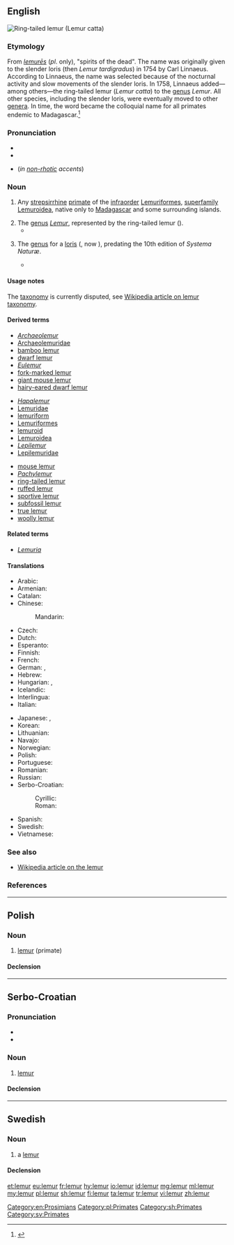 {{also|Lemur|lémur}}
==English==
[[File:Lemur_catta_001.jpg|thumb|Ring-tailed lemur (''Lemur catta'')]]
{{wikipedia}}
{{wikispecies}}

===Etymology===
From {{etyl|la|en}} ''[[lemures|lemurēs]]'' (''pl''. only), "spirits of the dead". The name was originally given to the slender loris (then ''Lemur tardigradus'') in 1754 by Carl Linnaeus.  According to Linnaeus, the name was selected because of the nocturnal activity and slow movements of the slender loris.  In 1758, Linnaeus added—among others—the ring-tailed lemur (''Lemur catta'') to the [[genus]] ''Lemur''.  All other species, including the slender loris, were eventually moved to other [[genera]].  In time, the word became the colloquial name for all primates endemic to Madagascar.<ref>{{cite paper | last = Dunkel | first = A.R. | coauthors = Zijlstra, J.S.; Groves, C.P. | title = Giant rabbits, marmosets, and British comedies: etymology of lemur names, part 1 | journal = Lemur News | volume = 16 | pages = 64–70 | date = 2011/2012 | url = http://www.aeecl.org/lemurnews/lemurnews2011_16.pdf | accessdate = 11 April 2013}}</ref>

===Pronunciation===
* {{IPA|/ˈliːmə(r)/|lang=en}}
* {{rhymes|iːmə(r)|lang=en}}
* {{homophones|lang=en|Lima}} (''in [[non-rhotic]] accents'')

===Noun===
{{en-noun}}

# {{context|colloquial|lang=en}} Any [[strepsirrhine]] [[primate]] of the [[infraorder]] [[Lemuriformes]], [[superfamily]] [[Lemuroidea]], native only to [[Madagascar]] and some surrounding islands.
# The [[genus]] ''[[Lemur]]'', represented by the ring-tailed lemur ({{taxlink|Lemur catta|species|noshow=1}}).
#* {{quote-book
|year=1758
|author=Linnaeus, C.
|title=Systema Naturæ
|volume=1
|edition=10
|url=http://biodiversitylibrary.org/item/10277
|publisher=Laurentius Salvius
|location=Stockholm, Sweden
|pages=29–30
|pageurl=http://biodiversitylibrary.org/page/726922
}}
# {{context|obsolete|lang=en}} The [[genus]] for a [[loris]] ({{taxlink|Lemur tardigradus|species|noshow=1}}, now {{taxlink|Loris tardigradus|species|noshow=1}}), predating the 10th edition of ''Systema Naturæ''.
#* {{quote-book
|year=1754
|author=Linnaeus, C.
|title=Museum Adolphi Friderici Regis
|url=http://gallica.bnf.fr/ark:/12148/bpt6k972707/f3
|publisher=Typographia Regia
|location=Stockholm, Sweden
|page=3–4
|pageurl=http://gallica.bnf.fr/ark:/12148/bpt6k972707/f36.image
|passage="'''Lemures''' dixi hos, quod noctu imprimis obambulant, hominibus quodanmodo similes, & lento passu vagantur."
|translation=[I call them '''lemurs''', because they go around mainly by night, in a certain way similar to humans, and roam with a slow pace.]
}}

====Usage notes====
The [[taxonomy]] is currently disputed, see [[w:Taxonomy of lemurs|Wikipedia article on lemur taxonomy]].

====Derived terms====
{{rel-top3|terms derived from ''lemur (noun)''}}
* ''[[Archaeolemur]]''
* [[Archaeolemuridae]]
* [[bamboo lemur]]
* [[dwarf lemur]]
* ''[[Eulemur]]''
* [[fork-marked lemur]]
* [[giant mouse lemur]]
* [[hairy-eared dwarf lemur]]
{{rel-mid3}}
* ''[[Hapalemur]]''
* [[Lemuridae]]
* [[lemuriform]]
* [[Lemuriformes]]
* [[lemuroid]]
* [[Lemuroidea]]
* ''[[Lepilemur]]''
* [[Lepilemuridae]]
{{rel-mid3}}
* [[mouse lemur]]
* ''[[Pachylemur]]''
* [[ring-tailed lemur]]
* [[ruffed lemur]]
* [[sportive lemur]]
* [[subfossil lemur]]
* [[true lemur]]
* [[woolly lemur]]
{{rel-bottom}}

====Related terms====
* ''[[Lemuria]]''

====Translations====
{{trans-top|strepsirrhine primate of the infraorder Lemuriformes, superfamily Lemuroidea}}
* Arabic: {{t|ar|لیمور|m|tr=limuur}}
* Armenian: {{t|hy|լեմուր|tr=lemur}}
* Catalan: {{t|ca|lèmur|m}}
* Chinese:
*: Mandarin: {{t+|cmn|狐猴|tr=húhóu|sc=Hani}}
* Czech: {{t|cs|lemur|m}}
* Dutch: {{t|nl|lemur}}
* Esperanto: {{t|eo|lemuro}}
* Finnish: {{t|fi|makimainen puoliapina}}
* French: {{t+|fr|lémur|m}}
* German: {{t+|de|Lemur|m}}, {{t+|de|Lemure|m}}
* Hebrew: {{t|he|לֶמוּר}}
* Hungarian: {{t|hu|maki}}, {{t|hu|makimajom}}
* Icelandic: {{t|is|lemúr|m}}
* Interlingua: {{t|ia|lemure}}
* Italian: {{t|it|lemure|m}}
{{trans-mid}}
* Japanese: {{t|ja|狐猿|tr=きつねざる, kitsunezaru}}, {{t|ja|キツネザル|tr=kitsunezaru}}
* Korean: {{t|ko|여우원숭이|tr=yeou-weonsungi|sc=Hang}}
* Lithuanian: {{t|lt|lemūras|m}}
* Navajo: {{t|nv|mágí bitseeʼ noodǫ́zígíí}}
* Norwegian: {{t|no|lemur|m}}
* Polish: {{t+|pl|lemur|m}}
* Portuguese: {{t|pt|lêmure|m}}
* Romanian: {{t|ro|lemur}}
* Russian: {{t+|ru|лемур|m|tr=lemúr}}
* Serbo-Croatian:
*: Cyrillic: {{t|sh|лѐмӯр|m|sc=Cyrl}}
*: Roman: {{t|sh|lèmūr|m}}
* Spanish: {{t+|es|lémur|m}}
* Swedish: {{t|sv|lemur}}
* Vietnamese: {{t|vi|vượn cáo}}
{{trans-bottom}}

===See also===
* [[w:Lemur|Wikipedia article on the lemur]]

===References===
<references/>

[[Category:en:Prosimians]]

----

==Polish==

===Noun===
{{pl-noun|m}}

# [[lemur#English|lemur]] (primate)

====Declension====
{{pl-decl-noun
|lemur|lemury
|lemura|lemurów
|lemurowi|lemurom
|lemura|lemury
|lemurem|lemurami
|lemurze|lemurach
|lemurze|lemury
}}

[[Category:pl:Primates]]

----

==Serbo-Croatian==

===Pronunciation===
* {{IPA|/lěmuːr/|lang=sh}}
* {{hyphenation|le|mur|lang=sh}}

===Noun===
{{sh-noun|g=m|head=lèmūr|r|лемур|лѐмӯр}}

# [[#English|lemur]]

====Declension====
{{sh-decl-noun
|lèmūr|lemuri
|lemúra|lemura
|lemuru|lemurima
|lemura|lemure
|lemure|lemuri
|lemuru|lemurima
|lemurom|lemurima
}}

[[Category:sh:Primates]]

----

==Swedish==

===Noun===
{{sv-noun|c}}

# a [[#English|lemur]]

====Declension====
{{sv-noun-reg-er}}

[[Category:sv:Primates]]

[[et:lemur]]
[[eu:lemur]]
[[fr:lemur]]
[[hy:lemur]]
[[io:lemur]]
[[id:lemur]]
[[mg:lemur]]
[[ml:lemur]]
[[my:lemur]]
[[pl:lemur]]
[[sh:lemur]]
[[fi:lemur]]
[[ta:lemur]]
[[tr:lemur]]
[[vi:lemur]]
[[zh:lemur]]